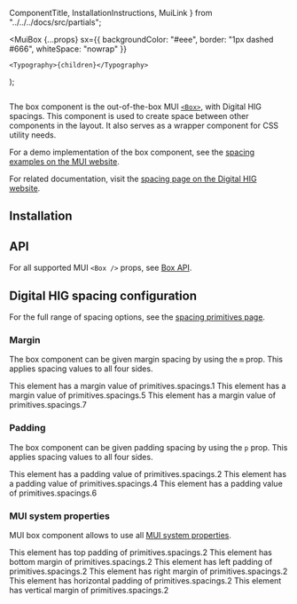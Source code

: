   ComponentTitle,
  InstallationInstructions,
  MuiLink
} from "../../../docs/src/partials";

<Meta id="components/box" title="Digital HIG/Components/Box" />

  <MuiBox
    {...props}
    sx={{
      backgroundColor: "#eee",
      border: "1px dashed #666",
      whiteSpace: "nowrap"
    }}
  >
    <Typography>{children}</Typography>
  </MuiBox>
);

<ComponentTitle name="Box" status="Stable" />

<code>
  <MuiLink componentName="Box" link="https://mui.com/components/box/" />
</code>

The box component is the out-of-the-box MUI [`<Box>`](https://mui.com/components/box/), with Digital HIG spacings.
This component is used to create space between other components in the layout. It also serves as a wrapper component for CSS utility needs.

For a demo implementation of the box component, see the [spacing examples on the MUI website](https://mui.com/system/spacing/).

For related documentation, visit the [spacing page on the Digital HIG website](https://iccc.autodesk.com/spacing/).

## Installation

<InstallationInstructions
  componentImport="Box"
  peerDependencies={peerDependencies}
/>

## API

For all supported MUI `<Box />` props, see [Box API](https://mui.com/material-ui/api/box/).

## Digital HIG spacing configuration

For the full range of spacing options, see the [spacing primitives page](/story/iccc-theme-data-primitives-spacing--page).

### Margin

The box component can be given margin spacing by using the `m` prop. This applies spacing values to all four sides.

<Canvas>
  <Story name="Margin">
    <Box m={1}>This element has a margin value of primitives.spacings.1</Box>
    <Box m={5}>This element has a margin value of primitives.spacings.5</Box>
    <Box m={7}>This element has a margin value of primitives.spacings.7</Box>
  </Story>
</Canvas>

### Padding

The box component can be given padding spacing by using the `p` prop. This applies spacing values to all four sides.

<Canvas>
  <Story name="Padding">
    <Box p={2}>This element has a padding value of primitives.spacings.2</Box>
    <Box p={4}>This element has a padding value of primitives.spacings.4</Box>
    <Box p={6}>This element has a padding value of primitives.spacings.6</Box>
  </Story>
</Canvas>

### MUI system properties

MUI box component allows to use all [MUI system properties](https://mui.com/system/properties/).

<Canvas>
  <Story name="MUI system properties">
    <Box pt={2}>This element has top padding of primitives.spacings.2</Box>
    <Box mb={2}>This element has bottom margin of primitives.spacings.2</Box>
    <Box pl={2}>This element has left padding of primitives.spacings.2</Box>
    <Box mr={2}>This element has right margin of primitives.spacings.2</Box>
    <Box px={2}>
      This element has horizontal padding of primitives.spacings.2
    </Box>
    <Box my={2}>This element has vertical margin of primitives.spacings.2</Box>
  </Story>
</Canvas>
